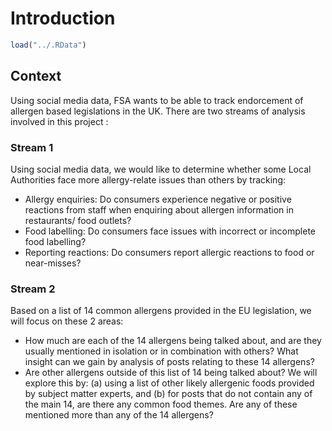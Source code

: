 # Introduction

```r
load("../.RData")
```

## Context

Using social media data, FSA wants to be able to track endorcement of allergen based legislations in the UK.
There are two streams of analysis involved in this project :

### Stream 1
Using social media data, we would like to determine whether some Local Authorities face more allergy-relate issues than others by tracking:

- Allergy enquiries: Do consumers experience negative or positive reactions from staff when enquiring about allergen information in restaurants/ food outlets?
- Food labelling: Do consumers face issues with incorrect or incomplete food labelling?
- Reporting reactions: Do consumers report allergic reactions to food or near-misses?

### Stream 2
Based on a list of 14 common allergens provided in the EU legislation, we will focus on these 2 areas:

- How much are each of the 14 allergens being talked about, and are they usually mentioned in isolation or in combination with others? What insight can we gain by analysis of posts relating to these 14 allergens?
- Are other allergens outside of this list of 14 being talked about? We will explore this by: (a) using a list of other likely allergenic foods provided by subject matter experts, and (b) for posts that do not contain any of the main 14, are there any common food themes. Are any of these mentioned more than any of the 14 allergens?


